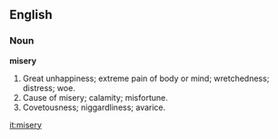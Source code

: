 ==English==

===Noun===

'''misery'''

#Great unhappiness; extreme pain of body or mind; wretchedness; distress; woe.
#Cause of misery; calamity; misfortune.
#Covetousness; niggardliness; avarice.

[[it:misery]]